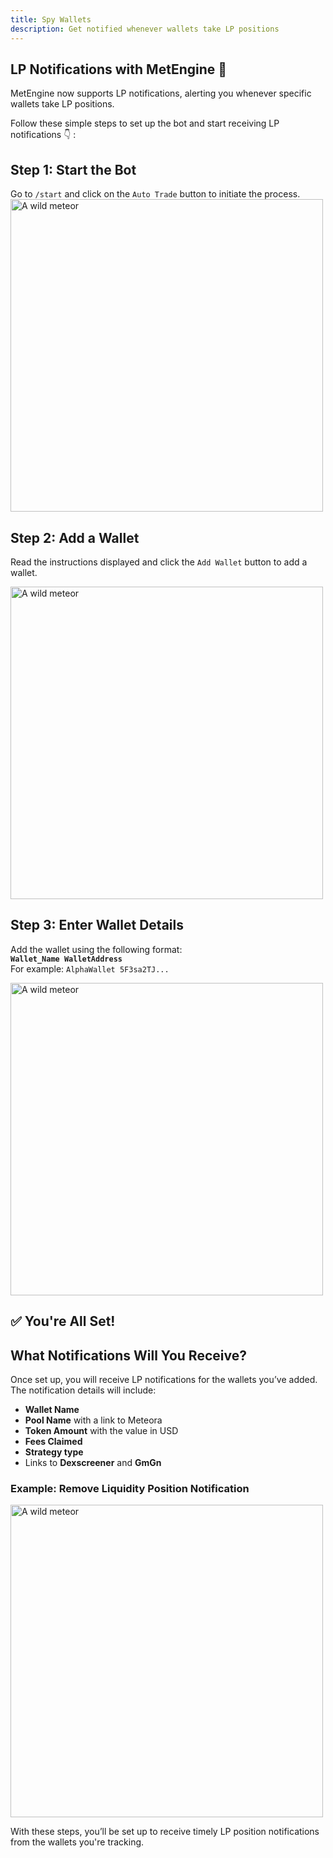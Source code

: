 ```yaml
---
title: Spy Wallets
description: Get notified whenever wallets take LP positions
---
```

## LP Notifications with MetEngine 🔔

MetEngine now supports LP notifications, alerting you whenever specific wallets take LP positions.

Follow these simple steps to set up the bot and start receiving LP notifications 👇 :
## **Step 1: Start the Bot**
Go to `/start` and click on the `Auto Trade` button to initiate the process.
<img src="../../../cp1.png" alt="A wild meteor" width="500" height="500"></img>
## **Step 2: Add a Wallet**
Read the instructions displayed and click the `Add Wallet` button to add a wallet.

<img src="../../../cp2.png" alt="A wild meteor" width="500" height="500"></img>
## **Step 3: Enter Wallet Details**

Add the wallet using the following format:  
**`Wallet_Name WalletAddress`**  
For example: `AlphaWallet 5F3sa2TJ...`

<img src="../../../cp3.png" alt="A wild meteor" width="500" height="500"></img>

## ✅ You're All Set!

## **What Notifications Will You Receive?**

Once set up, you will receive LP notifications for the wallets you’ve added. The notification details will include:

- **Wallet Name** 
- **Pool Name** with a link to Meteora
- **Token Amount** with the value in USD
- **Fees Claimed**
- **Strategy type**
- Links to **Dexscreener** and **GmGn**

### Example: Remove Liquidity Position Notification
<img src="../../../n2.png" alt="A wild meteor" width="500" height="500"></img>

With these steps, you’ll be set up to receive timely LP position notifications from the wallets you're tracking.